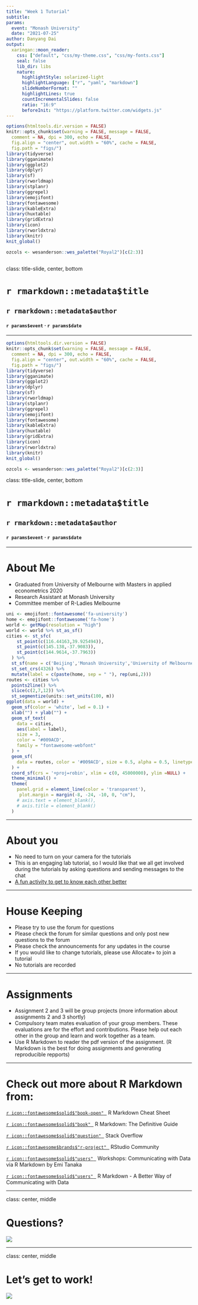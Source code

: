 ```yaml
---
title: "Week 1 Tutorial"
subtitle: 
params:
  event: "Monash University"
  date: "2021-07-25"
author: Danyang Dai
output:
  xaringan::moon_reader:
    css: ["default", "css/my-theme.css", "css/my-fonts.css"]
    seal: false 
    lib_dir: libs
    nature:
      highlightStyle: solarized-light
      highlightLanguage: ["r", "yaml", "markdown"]
      slideNumberFormat: "" 
      highlightLines: true
      countIncrementalSlides: false
      ratio: "16:9"
      beforeInit: "https://platform.twitter.com/widgets.js"
---
```



```r
options(htmltools.dir.version = FALSE)
knitr::opts_chunk$set(warning = FALSE, message = FALSE, 
  comment = NA, dpi = 300, echo = FALSE,
  fig.align = "center", out.width = "60%", cache = FALSE,
  fig.path = "figs/")
library(tidyverse)
library(gganimate)
library(ggplot2)
library(dplyr)
library(sf)
library(rworldmap)
library(stplanr)
library(ggrepel)
library(emojifont)
library(fontawesome)
library(kableExtra)
library(huxtable)
library(gridExtra)
library(icon)
library(rworldxtra)
library(knitr)
knit_global() 

ozcols <- wesanderson::wes_palette("Royal2")[c(2:3)]
```


```r
```
class: title-slide, center, bottom


# `r rmarkdown::metadata$title`

## `r rmarkdown::metadata$author`

#### `r params$event` &#183; `r params$date`



---

```r
options(htmltools.dir.version = FALSE)
knitr::opts_chunk$set(warning = FALSE, message = FALSE, 
  comment = NA, dpi = 300, echo = FALSE,
  fig.align = "center", out.width = "60%", cache = FALSE,
  fig.path = "figs/")
library(tidyverse)
library(gganimate)
library(ggplot2)
library(dplyr)
library(sf)
library(rworldmap)
library(stplanr)
library(ggrepel)
library(emojifont)
library(fontawesome)
library(kableExtra)
library(huxtable)
library(gridExtra)
library(icon)
library(rworldxtra)
library(knitr)
knit_global() 

ozcols <- wesanderson::wes_palette("Royal2")[c(2:3)]
```

class: title-slide, center, bottom


# `r rmarkdown::metadata$title`

## `r rmarkdown::metadata$author`

#### `r params$event` &#183; `r params$date`


---


# About Me 

- Graduated from University of Melbourne with Masters in applied econometrics 2020
- Research Assistant at Monash University 
- Committee member of R-Ladies Melbourne 

```r
uni <- emojifont::fontawesome('fa-university')
home <- emojifont::fontawesome('fa-home')
world <- getMap(resolution = "high")
world <- world %>% st_as_sf()
cities <- st_sfc(
    st_point(c(116.44163,39.925494)),
    st_point(c(145.138,-37.9083)),
    st_point(c(144.9614,-37.7963))
  ) %>%
  st_sf(name = c('Beijing','Monash University','University of Melbourne')) %>%
  st_set_crs(4326) %>%
  mutate(label = c(paste(home, sep = " "), rep(uni,2)))
routes <- cities %>%
  points2line() %>%
  slice(c(2,7,12)) %>%
  st_segmentize(units::set_units(100, m))
ggplot(data = world) +
  geom_sf(color = 'white', lwd = 0.1) +
  xlab("") + ylab("") +
  geom_sf_text(
    data = cities,
    aes(label = label),
    size = 3,
    color = '#009ACD',
    family = "fontawesome-webfont"
  ) +
  geom_sf(
    data = routes, color = '#009ACD', size = 0.5, alpha = 0.5, linetype = 'dotted'
  ) +
  coord_sf(crs = '+proj=robin', xlim = c(0, 45000000), ylim =NULL) +
  theme_minimal() +
  theme(
    panel.grid = element_line(color = 'transparent'),
     plot.margin = margin(-8, -24, -10, 0, "cm"),
    # axis.text = element_blank(),
    # axis.title = element_blank()
  )
```

---

# About you 

- No need to turn on your camera for the tutorials 
- This is an engaging lab tutorial, so I would like that we all get involved during the tutorials by asking questions and sending messages to the chat 
- [A fun activity to get to know each other better](https://padlet.com/danyangdai/9ajtn24ix7hq8ho2)  


---

# House Keeping 

- Please try to use the forum for questions 
- Please check the forum for similar questions and only post new questions to the forum
- Please check the announcements for any updates in the course 
- If you would like to change tutorials, please use Allocate+ to join a tutorial 
- No tutorials are recorded 

---

# Assignments 
- Assignment 2 and 3 will be group projects (more information about assignments 2 and 3 shortly)
- Compulsory team mates evaluation of your group members. These evaluations are for the effort and contributions. Please help out each other in the group and learn and work together as a team. 
- Use R Markdown to reader the pdf version of the assignment. (R Markdown is the best for doing assignments and generating reproducible repports) 

---

# Check out more about R Markdown from: 

[`r icon::fontawesome$solid$"book-open"` &nbsp;](https://rstudio.com/wp-content/uploads/2015/02/rmarkdown-cheatsheet.pdf) R Markdown Cheat Sheet 

[`r icon::fontawesome$solid$"book"` &nbsp;](https://bookdown.org/yihui/rmarkdown/) R Markdown: The Definitive Guide 
   
[`r icon::fontawesome$solid$"question"` &nbsp;](https://stackoverflow.com/questions) Stack Overflow 

[`r icon::fontawesome$brands$"r-project"` &nbsp;](https://community.rstudio.com) RStudio Community 

[`r icon::fontawesome$solid$"users"` &nbsp;](https://rmd-combine-2019.netlify.app) Workshops: Communicating with Data via R Markdown by Emi Tanaka

[`r icon::fontawesome$solid$"users"` &nbsp;](https://dai.netlify.app/talk/r-markdown-a-better-way-of-communicating-with-data/) R Markdown - A Better Way of Communicating with Data

---

class: center, middle

# Questions?
![](https://media.giphy.com/media/5XRB3Ay93FZw4/giphy.gif)

---

class: center, middle

# Let's get to work! 

![](https://media.giphy.com/media/LHZyixOnHwDDy/giphy.gif)


